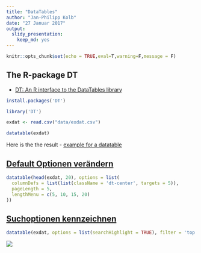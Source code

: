 ```yaml
---
title: "DataTables"
author: "Jan-Philipp Kolb"
date: "27 Januar 2017"
output: 
  slidy_presentation: 
    keep_md: yes
---
```


```r
knitr::opts_chunk$set(echo = TRUE,eval=T,warning=F,message = F)
```

## The R-package DT

- [DT: An R interface to the DataTables library](https://rstudio.github.io/DT/)

```r
install.packages('DT')
```


```r
library('DT')
```

```r
exdat <- read.csv("data/exdat.csv")
```

```r
datatable(exdat)
```

Here is the the result - [example for a datatable](http://rpubs.com/Japhilko82/osmplzbe)

## [Default Optionen verändern](http://rstudio.github.io/DT/options.html)

```r
datatable(head(exdat, 20), options = list(
  columnDefs = list(list(className = 'dt-center', targets = 5)),
  pageLength = 5,
  lengthMenu = c(5, 10, 15, 20)
))
```


## [Suchoptionen kennzeichnen](http://rstudio.github.io/DT/006-highlight.html)

```r
datatable(exdat, options = list(searchHighlight = TRUE), filter = 'top')
```

![](figure/tbHighlsearch.PNG)

